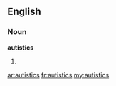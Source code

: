==English==

===Noun===
'''autistics'''

# {{plural of|[[autistic]]}}

[[ar:autistics]]
[[fr:autistics]]
[[my:autistics]]